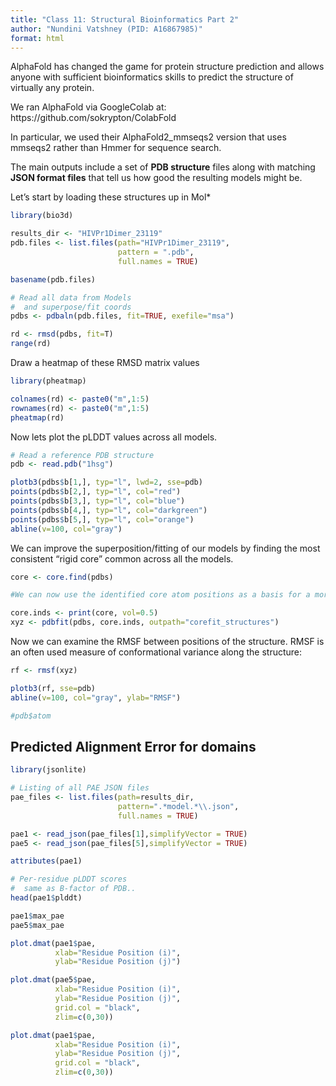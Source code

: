 ```yaml
---
title: "Class 11: Structural Bioinformatics Part 2"
author: "Nundini Vatshney (PID: A16867985)"
format: html
---
```


AlphaFold has changed the game for protein structure prediction and allows anyone with sufficient bioinformatics skills to predict the structure of virtually any protein. 


We ran AlphaFold via GoogleColab at: 
https://github.com/sokrypton/ColabFold

In particular, we used their AlphaFold2_mmseqs2 version that uses mmseqs2 rather than Hmmer for sequence search. 

The main outputs include a set of **PDB structure** files along with matching **JSON format files** that tell us how good the resulting models might be. 


Let's start by loading these structures up in Mol* 

```r
library(bio3d)
```


```r
results_dir <- "HIVPr1Dimer_23119"
pdb.files <- list.files(path="HIVPr1Dimer_23119",
                        pattern = ".pdb", 
                        full.names = TRUE)

basename(pdb.files)
```

```r
# Read all data from Models 
#  and superpose/fit coords
pdbs <- pdbaln(pdb.files, fit=TRUE, exefile="msa")
```

```r
rd <- rmsd(pdbs, fit=T)
range(rd)
```

Draw a heatmap of these RMSD matrix values

```r
library(pheatmap)

colnames(rd) <- paste0("m",1:5)
rownames(rd) <- paste0("m",1:5)
pheatmap(rd)
```

Now lets plot the pLDDT values across all models.

```r
# Read a reference PDB structure
pdb <- read.pdb("1hsg")

plotb3(pdbs$b[1,], typ="l", lwd=2, sse=pdb)
points(pdbs$b[2,], typ="l", col="red")
points(pdbs$b[3,], typ="l", col="blue")
points(pdbs$b[4,], typ="l", col="darkgreen")
points(pdbs$b[5,], typ="l", col="orange")
abline(v=100, col="gray")
```

We can improve the superposition/fitting of our models by finding the most consistent “rigid core” common across all the models.

```r
core <- core.find(pdbs)

#We can now use the identified core atom positions as a basis for a more suitable superposition and write out the fitted structures to a directory called corefit_structures

core.inds <- print(core, vol=0.5)
xyz <- pdbfit(pdbs, core.inds, outpath="corefit_structures")
```

Now we can examine the RMSF between positions of the structure. RMSF is an often used measure of conformational variance along the structure:

```r
rf <- rmsf(xyz)

plotb3(rf, sse=pdb)
abline(v=100, col="gray", ylab="RMSF")
```

```r
#pdb$atom
```

## Predicted Alignment Error for domains

```r
library(jsonlite)

# Listing of all PAE JSON files
pae_files <- list.files(path=results_dir,
                        pattern=".*model.*\\.json",
                        full.names = TRUE)
```

```r
pae1 <- read_json(pae_files[1],simplifyVector = TRUE)
pae5 <- read_json(pae_files[5],simplifyVector = TRUE)

attributes(pae1)
```

```r
# Per-residue pLDDT scores 
#  same as B-factor of PDB..
head(pae1$plddt) 
```
```r
pae1$max_pae
pae5$max_pae
```

```r
plot.dmat(pae1$pae, 
          xlab="Residue Position (i)",
          ylab="Residue Position (j)")
```

```r
plot.dmat(pae5$pae, 
          xlab="Residue Position (i)",
          ylab="Residue Position (j)",
          grid.col = "black",
          zlim=c(0,30))
```

```r
plot.dmat(pae1$pae, 
          xlab="Residue Position (i)",
          ylab="Residue Position (j)",
          grid.col = "black",
          zlim=c(0,30))
```

